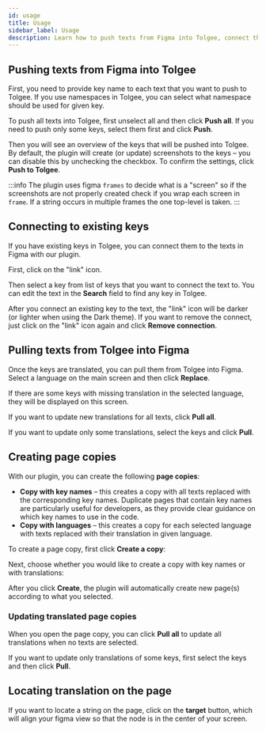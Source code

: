 ```yaml
---
id: usage
title: Usage
sidebar_label: Usage
description: Learn how to push texts from Figma into Tolgee, connect them to existing keys and pull texts from Tolgee into Figma
---
```



## Pushing texts from Figma into Tolgee

First, you need to provide key name to each text that you want to push to Tolgee.
If you use namespaces in Tolgee, you can select what namespace should be used for given key.

<FigmaScreenshotWrapper
  aria-label="Usage - key name"
  src="/img/docs/platform/figma-plugin/usage-push-key-name.png"
/>

To push all texts into Tolgee, first unselect all and then click **Push all**. If you need to push only some keys, select them first and click **Push**.

<FigmaScreenshotWrapper
  aria-label="Usage - push keys"
  src="/img/docs/platform/figma-plugin/usage-push-keys.png"
/>

Then you will see an overview of the keys that will be pushed into Tolgee.
By default, the plugin will create (or update) screenshots to the keys – you can disable this by unchecking the checkbox. To confirm the settings, click **Push to Tolgee**.

:::info
The plugin uses figma `frames` to decide what is a "screen" so if the screenshots are not properly created check if you wrap each screen in `frame`. If a string occurs in multiple frames the one top-level is taken.
:::


<FigmaScreenshotWrapper
  aria-label="Usage - push translations"
  src="/img/docs/platform/figma-plugin/usage-push-translations.png"
/>

## Connecting to existing keys

If you have existing keys in Tolgee, you can connect them to the texts in Figma with our plugin.

First, click on the "link" icon.

<FigmaScreenshotWrapper
  aria-label="Usage - connect to existing key"
  src="/img/docs/platform/figma-plugin/usage-connect-to-existing-key.png"
/>

Then select a key from list of keys that you want to connect the text to. You can edit the text in the **Search** field to find any key in Tolgee.

<FigmaScreenshotWrapper
  aria-label="Usage - select existing key"
  src="/img/docs/platform/figma-plugin/usage-connect-key-select.png"
/>

After you connect an existing key to the text, the "link" icon will be darker (or lighter when using the Dark theme).
If you want to remove the connect, just click on the "link" icon again and click **Remove connection**.

<FigmaScreenshotWrapper
  aria-label="Usage - remove connection to key"
  src="/img/docs/platform/figma-plugin/usage-remove-connection.png"
/>

## Pulling texts from Tolgee into Figma

Once the keys are translated, you can pull them from Tolgee into Figma. Select a language on the main screen and then click **Replace**.

If there are some keys with missing translation in the selected language, they will be displayed on this screen.

<FigmaScreenshotWrapper
  aria-label="Usage - pull all when selecting language"
  src="/img/docs/platform/figma-plugin/usage-pull-change-language.png"
/>

If you want to update new translations for all texts, click **Pull all**.

<FigmaScreenshotWrapper
  aria-label="Usage - pull all"
  src="/img/docs/platform/figma-plugin/usage-pull-all.png"
/>

If you want to update only some translations, select the keys and click **Pull**.

## Creating page copies

With our plugin, you can create the following **page copies**:

- **Copy with key names** – this creates a copy with all texts replaced with the corresponding key names.
  Duplicate pages that contain key names are particularly useful for developers, as they provide clear guidance on which key names to use in the code.
- **Copy with languages** – this creates a copy for each selected language with texts replaced with their translation in given language.

To create a page copy, first click **Create a copy**:

<FigmaScreenshotWrapper
  aria-label="Usage - create a copy"
  src="/img/docs/platform/figma-plugin/usage-create-copy.png"
/>

Next, choose whether you would like to create a copy with key names or with translations:

<FigmaScreenshotWrapper
  aria-label="Usage - create and select type of copy"
  src="/img/docs/platform/figma-plugin/usage-create-copy-select.png"
/>

After you click **Create**, the plugin will automatically create new page(s) according to what you selected.

### Updating translated page copies

When you open the page copy, you can click **Pull all** to update all translations when no texts are selected.

<FigmaScreenshotWrapper
  aria-label="Usage - update all keys"
  src="/img/docs/platform/figma-plugin/usage-copy-pull-all.png"
/>

If you want to update only translations of some keys, first select the keys and then click **Pull**.

<FigmaScreenshotWrapper
  aria-label="Usage - update selected keys"
  src="/img/docs/platform/figma-plugin/usage-copy-pull.png"
/>

## Locating translation on the page

If you want to locate a string on the page, click on the **target** button, which will align your figma view so that the node is in the center of your screen.

<FigmaScreenshotWrapper
  aria-label="Usage - locate string on the page"
  src="/img/docs/platform/figma-plugin/usage-locate-string.png"
/>
